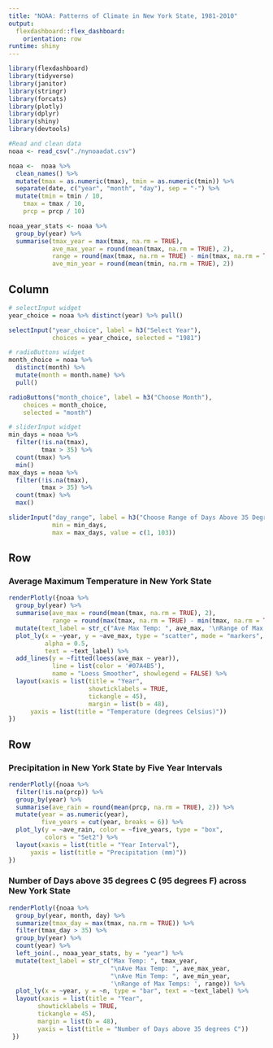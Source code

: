 ```yaml
---
title: "NOAA: Patterns of Climate in New York State, 1981-2010"
output: 
  flexdashboard::flex_dashboard:
    orientation: row
runtime: shiny
---
```


```r
library(flexdashboard)
library(tidyverse)
library(janitor)
library(stringr)
library(forcats)
library(plotly)
library(dplyr)
library(shiny)
library(devtools)
```

```r
#Read and clean data
noaa <- read_csv("./nynoaadat.csv")

noaa <-  noaa %>% 
  clean_names() %>% 
  mutate(tmax = as.numeric(tmax), tmin = as.numeric(tmin)) %>% 
  separate(date, c("year", "month", "day"), sep = "-") %>% 
  mutate(tmin = tmin / 10,
    tmax = tmax / 10,
    prcp = prcp / 10)

noaa_year_stats <- noaa %>% 
  group_by(year) %>% 
  summarise(tmax_year = max(tmax, na.rm = TRUE),
            ave_max_year = round(mean(tmax, na.rm = TRUE), 2),
            range = round(max(tmax, na.rm = TRUE) - min(tmax, na.rm = TRUE), 2),
            ave_min_year = round(mean(tmin, na.rm = TRUE), 2))
```

Column {.sidebar}
-----------------------------------------------------------------------

```r
# selectInput widget
year_choice = noaa %>% distinct(year) %>% pull()

selectInput("year_choice", label = h3("Select Year"),
            choices = year_choice, selected = "1981")

# radioButtons widget
month_choice = noaa %>% 
  distinct(month) %>% 
  mutate(month = month.name) %>% 
  pull()

radioButtons("month_choice", label = h3("Choose Month"),
    choices = month_choice, 
    selected = "month")

# sliderInput widget
min_days = noaa %>% 
  filter(!is.na(tmax),
         tmax > 35) %>% 
  count(tmax) %>% 
  min()
max_days = noaa %>% 
  filter(!is.na(tmax),
         tmax > 35) %>% 
  count(tmax) %>% 
  max()

sliderInput("day_range", label = h3("Choose Range of Days Above 35 Degrees C"), 
            min = min_days, 
            max = max_days, value = c(1, 103))
```

Row
-----------------------------------------------------------------------

### Average Maximum Temperature in New York State

```r
renderPlotly({noaa %>% 
  group_by(year) %>% 
  summarise(ave_max = round(mean(tmax, na.rm = TRUE), 2),
            range = round(max(tmax, na.rm = TRUE) - min(tmax, na.rm = TRUE), 2)) %>%
  mutate(text_label = str_c("Ave Max Temp: ", ave_max, '\nRange of Max Temps: ', range)) %>% 
  plot_ly(x = ~year, y = ~ave_max, type = "scatter", mode = "markers",
          alpha = 0.5, 
          text = ~text_label) %>% 
  add_lines(y = ~fitted(loess(ave_max ~ year)),
            line = list(color = '#07A4B5'),
            name = "Loess Smoother", showlegend = FALSE) %>% 
  layout(xaxis = list(title = "Year",
                      showticklabels = TRUE,
                      tickangle = 45),
                      margin = list(b = 48),
      yaxis = list(title = "Temperature (degrees Celsius)"))
})
```

Row {.tabset .tabset-fade}
-----------------------------------------------------------------------

### Precipitation in New York State by Five Year Intervals

```r
renderPlotly({noaa %>% 
  filter(!is.na(prcp)) %>% 
  group_by(year) %>% 
  summarise(ave_rain = round(mean(prcp, na.rm = TRUE), 2)) %>%
  mutate(year = as.numeric(year),
         five_years = cut(year, breaks = 6)) %>% 
  plot_ly(y = ~ave_rain, color = ~five_years, type = "box",
          colors = "Set2") %>% 
  layout(xaxis = list(title = "Year Interval"),
      yaxis = list(title = "Precipitation (mm)"))
})
```

### Number of Days above 35 degrees C (95 degrees F) across New York State

```r
renderPlotly({noaa %>%
  group_by(year, month, day) %>% 
  summarize(tmax_day = max(tmax, na.rm = TRUE)) %>%
  filter(tmax_day > 35) %>% 
  group_by(year) %>% 
  count(year) %>% 
  left_join(., noaa_year_stats, by = "year") %>% 
  mutate(text_label = str_c("Max Temp: ", tmax_year, 
                            "\nAve Max Temp: ", ave_max_year, 
                            "\nAve Min Temp: ", ave_min_year, 
                            '\nRange of Max Temps: ', range)) %>%
  plot_ly(x = ~year, y = ~n, type = "bar", text = ~text_label) %>% 
  layout(xaxis = list(title = "Year",
        showticklabels = TRUE,
        tickangle = 45),
        margin = list(b = 48),
        yaxis = list(title = "Number of Days above 35 degrees C"))
 })
```

